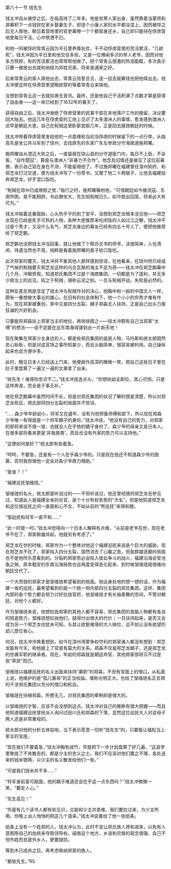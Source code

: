 

第六十一节 钱先生

钱太冲自从被俘之后，在临高待了二年多。他是贫寒人家出身，虽然靠着当蒙师和游幕积下一点钱财在家乡娶妻生子，却连个小康人家的水平都没混上。因而被俘之后无人赎他，眼见着营地里的官吏幕僚一个个都赎身还乡，自己却只能待在俘虏营地里每日干活，心中愤懑不已。

和他一同被俘的常青云因为平日里养尊处优，干不动俘虏营里的苦活累活，“几欲死”，钱太冲因为平日里和他交往多些，又是一位博闻多识的举人老爷，因而对他多方照顾，有的苦活累活也常常帮他做了。把个常青云感激的热泪盈眶，多次表示只要一被放出去就和他结为异姓兄弟，将来是通家之好。

后来常青云的家人赎他出去，常青云信誓旦旦，送一回去就筹钱也把他赎出去。钱太冲便这样在俘虏营里望眼欲穿的等着常青云来赎他。

没想到常青云这一去就如渺无音讯。最终，还是他自己干活积满了点数才算是获得了自由身――这一来已经到了1632年的春天了。

获得自由之后，钱太冲谢绝了俘虏营里的民事干部在本地落户工作的挽留，决议要回大陆去。他这几年在俘虏营的工地上见识了太多澳洲人的事情，愈发感到澳洲人迟早是朝廷大患，自己在髡贼这里卧薪尝胆几年，正是回去报效朝廷的时候。

钱太冲带着俘虏营里发给他的一点盘缠和当初当俘虏的时候留下的一点行李，从临高先是坐公共马车到了琼州，去找原先的东家广东左参政分守海南道施邦曜。

施邦曜自从澄迈大败之后，一直蛰居在琼山县的分守道衙门内，每日不上衙，不会客，“自作楚囚”，算是与澳洲人“非暴力不合作”。他念及旧情还是接见了这位前幕僚，表示自己现在身在不测，不能留用他了。不过施邦曜在福建曾任漳州知府，和郑芝龙打过交道，便为钱太冲写了一份荐书，又赠了他二十两银子，让他去福建投奔郑芝龙，好歹混口饭吃。

“髡贼在琼州已成燎原之势，”临行之时，施邦曜嘱咐他，“可惜朝廷如今被流寇、东虏所困，竟不能相顾，令此獠坐大，先生陷髡贼日久，如今脱出囚笼，将来必大有可为。”

钱太冲揣着这番鼓励，心头热乎乎的到了安平，没想到郑芝龙根本没见他――郑芝龙现在已经是炙手可热的人物，各种大佬推荐来吃闲饭的人如过江之鲫，钱太冲不过是个秀才，又没什么名气，郑芝龙身边的幕友已经有四五十号人了，便把他推荐给了郑芝鹏。

郑芝鹏也没把钱太冲当回事，就让他做了个帮办文书的师爷，活很简单，人也清闲，待遇当然也不高，纯粹是看着施邦曜的面子给口饭吃。

此次郑家的覆灭，钱太冲并不象其他人那样感到惊讶。在他看来，在琼州府已经成了气候的髡贼要灭郑芝龙这样的乌合瓦聚的海主不足为奇――钱太冲在郑芝鹏幕中几个月，冷眼旁观，知道郑氏集团不过是个海商集团，一切都是为了逐利，并无多少政治上的远见。较之于髡贼，堪称云泥之别。一旦与髡贼开战，失败是必然的。

这种反差反倒是坚定了钱太冲与髡贼作对的决心，他胸中和一般的中国文人一样，颇有一番想做大事业的雄心。在旧有的社会体制下，他一个小小的穷秀才难有作为，现在郑家被重创，家中又是四分五裂，嫡子郑森无人扶持，正是自己出头力挽狂澜的大好机会。

只要能将郑森扶上郑家当主的地位，再徐徐图之――钱太冲颇有自己当郑家“太傅”的想法――说不定能在这东南海域谋划出一片新天地！

现在聚集在郑家少主身边的人，都是些郑氏集团的底层人物，马托斯和统太郎固然忠心耿耿，但是对这官场之事所知甚少，而且头脑简单，很容易被利用。自己操纵起来也会方便许多。

此时，眼见日本人已经送上门来，他便故作高深的微微一笑，把自己这些日子里在肚子里盘算了一遍又一遍的文章拿了出来。

“统先生！难得你忠贞不二。”钱太冲连连点头，“你想扶幼主即位，其心可悯。只是这样奔波，完全是于事无补。”

他在郑芝鹏幕中虽然时间不长，但是对郑氏集团的状况了解的很是清楚，所以对郑芝龙死后，郑氏部将四分五裂的局面并不惊讶。

“……森少爷年龄幼小，将军又在盛年，没有为他预备师傅和部下。所以现在郑森少爷唯一有得就是一个将军嫡子的身份，”钱太冲说，“他没有自己的势力，对郑家的部将来说不值一提，也就没人在乎他的嫡子身份了。森少爷的母亲又是日本人，在很多部将看来更是‘非我族类’，而且也没有外家的势力可以支持他。”

“这便如何是好？”统太郎有些着急。

“呵呵，不要急，还是有一个人在乎森少爷的。只是现在他还不知道森少爷的困窘，否则我担保他一定会对森少爷鼎力相助。”

“是谁？！”

“福建巡抚邹维琏。”

邹维琏的名头，统太郎是听说过的――不但听说过，他还曾经随同郑芝龙去参见过，知道此人是福建全省的长官，是个十分有权有势的“大名”，但是他知道郑芝龙和这位邹巡抚之间一直面和心不合，不如从前的“熊巡抚”来得和睦。

“邹巡抚和将军一直不和……”

“此一时彼一时。”钱太冲觉得向一个日本人解释有点难，“从前是老爷在世，现在老爷不在了，郑家群雄并起，他就另有考虑了。”

郑芝龙在世的时候，郑家作为一个整体对他这个福建巡抚来说是个巨大的威胁。现在郑芝龙不在了，郑家陷入四分五裂，固然消去了心腹之患，但是群雄逐鹿的局面也不是他所乐意看到的。分裂的郑家势必会陷入彼此争斗的战火，福建沿海会受池鱼之殃，原本粗安的东南沿海局势也会再度变得恶化起来，到时候邹维琏就很难向朝廷交代了。

一个大而弱的郑家才是邹维琏希望看到的局面。他设身处地的想一想的话，作为福建一省的巡抚，最希望看到的是一个统一但内部四分五裂的郑氏集团。这样，集团内部的各个势力都会努力讨好拉拢官府，他邹维琏才有长袖善舞的空间，不管对朝廷，对他个人都好。

作为邹维琏来说，他想拉拢郑家的其他人都不容易，郑氏集团的首脑人物都有各自的班底势力，邹维琏想拉拢他们，就得付出很大的代价；一旦扶持起来，是否又会成为另一个郑芝龙也犹未可知。与其让欲壑难填的大人继位，远不如让没有欲望的幼儿登位省心。

何况，钱太冲冷笑着想到，如今在漳州湾里争权夺利的郑家诸人都没有想到：郑芝龙能有今天，和他披上了官皮有莫大的关系。郑森不仅是郑芝龙嫡子，还是郑芝龙的世袭军职的继承者。现在，年幼的郑森就是朝廷命官，其他郑家部将只不过是些“草民”而已。

邹维琏以福建巡抚的名义出面来扶持“袭职”的郑森，不但有官面上的借口，从私面上说，他维护的是“孤儿寡母”的正当权益。堪称光明正大。也给了邹维琏名正言顺的干涉郑氏集团以充分的借口和机会。

邹维琏在扶植郑森，所费无几，对郑氏集团的牵制却是很大的。

以邹维琏的才智，应该不会没想到这点。钱太冲对自己的推断有很大把握――而且他知道福建巡抚曾经派人询问过田川氏和郑森的下落，显然这位巡抚大人对这母子两人还是非常重视的。

统太郎对他的分析五体投地，当下表示愿意一切听“钱先生”的，只要能让福松当上家主的宝座。

“现在我们不要着急，”钱太冲胸有成竹，早就把下一步计划盘算了好几遍，“这县学里聚拢了不肯散去的，都是少主的忠义之士。我们不应该对他们置之不理，各处送来的钱米银两，以少主的名义散发给他们一些。”

“可是我们钱米并不多……”

“将军身前富可敌国，他的嫡子难道还会在乎这一点东西吗？”钱太冲微微一笑，“要定人心。”

“先生高见！”

“外面有几个读书人都有些见识，又能和少主共患难，我们要拉过来，为少主所用。你晚上派人悄悄的把这几个请来。”钱太冲说着给了他一张纸条。

纸条上没有一个姓郑的人，钱太冲认为，此时不宜让郑氏族人搀和进来，以免有人意图用自己的血统来夺取领导权。闽南这个地方，乡谊和宗族的观念很强，自己不但外姓而且是外乡人，更要提防。

等到木已成舟之后，再考虑吸纳郑家的族人。

“都依先生。”RS

